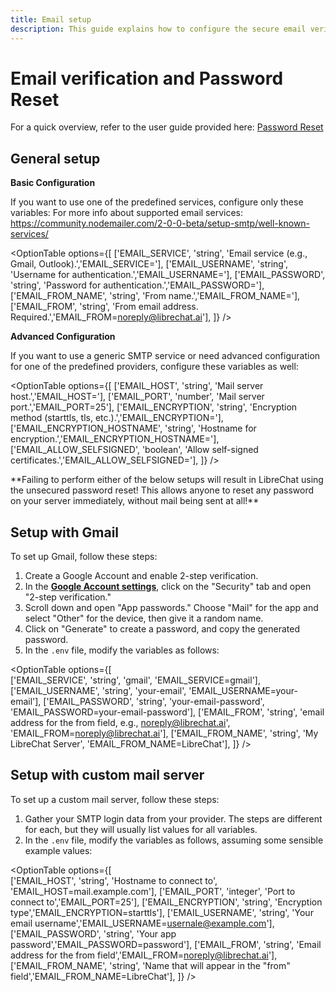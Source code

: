 ```yaml
---
title: Email setup
description: This guide explains how to configure the secure email verification/password reset. You can configure it to work with various email services, including Gmail and custom mail servers.
---
```


# Email verification and Password Reset

For a quick overview, refer to the user guide provided here: [Password Reset](/docs/user_guides/password_reset)

## General setup

**Basic Configuration**

If you want to use one of the predefined services, configure only these variables:
For more info about supported email services: https://community.nodemailer.com/2-0-0-beta/setup-smtp/well-known-services/

<OptionTable
  options={[
    ['EMAIL_SERVICE', 'string', 'Email service (e.g., Gmail, Outlook).','EMAIL_SERVICE='],
    ['EMAIL_USERNAME', 'string', 'Username for authentication.','EMAIL_USERNAME='],
    ['EMAIL_PASSWORD', 'string', 'Password for authentication.','EMAIL_PASSWORD='],
    ['EMAIL_FROM_NAME', 'string', 'From name.','EMAIL_FROM_NAME='],
    ['EMAIL_FROM', 'string', 'From email address. Required.','EMAIL_FROM=noreply@librechat.ai'],
  ]}
/>

**Advanced Configuration**

If you want to use a generic SMTP service or need advanced configuration for one of the predefined providers, configure these variables as well:

<OptionTable
  options={[
    ['EMAIL_HOST', 'string', 'Mail server host.','EMAIL_HOST='],
    ['EMAIL_PORT', 'number', 'Mail server port.','EMAIL_PORT=25'],
    ['EMAIL_ENCRYPTION', 'string', 'Encryption method (starttls, tls, etc.).','EMAIL_ENCRYPTION='],
    ['EMAIL_ENCRYPTION_HOSTNAME', 'string', 'Hostname for encryption.','EMAIL_ENCRYPTION_HOSTNAME='],
    ['EMAIL_ALLOW_SELFSIGNED', 'boolean', 'Allow self-signed certificates.','EMAIL_ALLOW_SELFSIGNED='],
  ]}
/>

<Callout type="warning" title="Warning">
**Failing to perform either of the below setups will result in LibreChat using the unsecured password reset! This allows anyone to reset any password on your server immediately, without mail being sent at all!**
</Callout>

## Setup with Gmail

To set up Gmail, follow these steps:

1. Create a Google Account and enable 2-step verification.
2. In the **[Google Account settings](https://myaccount.google.com/)**, click on the "Security" tab and open "2-step verification."
3. Scroll down and open "App passwords." Choose "Mail" for the app and select "Other" for the device, then give it a random name.
4. Click on "Generate" to create a password, and copy the generated password.
5. In the `.env` file, modify the variables as follows:

<OptionTable
  options={[    
    ['EMAIL_SERVICE', 'string', 'gmail', 'EMAIL_SERVICE=gmail'],
    ['EMAIL_USERNAME', 'string', 'your-email', 'EMAIL_USERNAME=your-email'],
    ['EMAIL_PASSWORD', 'string', 'your-email-password', 'EMAIL_PASSWORD=your-email-password'],
    ['EMAIL_FROM', 'string', 'email address for the from field, e.g., noreply@librechat.ai', 'EMAIL_FROM=noreply@librechat.ai'],
    ['EMAIL_FROM_NAME', 'string', 'My LibreChat Server', 'EMAIL_FROM_NAME=LibreChat'],
  ]}
/>

## Setup with custom mail server

To set up a custom mail server, follow these steps:

1. Gather your SMTP login data from your provider. The steps are different for each, but they will usually list values for all variables.
2. In the `.env` file, modify the variables as follows, assuming some sensible example values:

<OptionTable
  options={[    
    ['EMAIL_HOST', 'string', 'Hostname to connect to', 'EMAIL_HOST=mail.example.com'],
    ['EMAIL_PORT', 'integer', 'Port to connect to','EMAIL_PORT=25'],
    ['EMAIL_ENCRYPTION', 'string', 'Encryption type','EMAIL_ENCRYPTION=starttls'],
    ['EMAIL_USERNAME', 'string', 'Your email username','EMAIL_USERNAME=usernale@example.com'],
    ['EMAIL_PASSWORD', 'string', 'Your app password','EMAIL_PASSWORD=password'],
    ['EMAIL_FROM', 'string', 'Email address for the from field','EMAIL_FROM=noreply@librechat.ai'],
    ['EMAIL_FROM_NAME', 'string', 'Name that will appear in the "from" field','EMAIL_FROM_NAME=LibreChat'],
  ]}
/>
